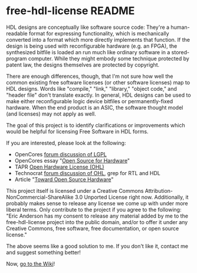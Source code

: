 =free-hdl-license README=

HDL designs are conceptually like software source code:  They're a
human-readable format for expressing functionality, which is mechanically
converted into a format which more directly implements that function.  If the
design is being used with reconfigurable hardware (e.g. an FPGA), the
synthesized bitfile is loaded an run much like ordinary software in a
stored-program computer.  While they might embody some technique protected by
patent law, the designs themselves are protected by copyright. 

There are enough differences, though, that I'm not sure how well the common
existing free software licenses (or other software licenses) map to HDL
designs.  Words like "compile," "link," "library," "object code," and "header
file" don't translate exactly.  In general, HDL designs can be used to make
either reconfigurable logic device bitfiles or permanently-fixed hardware.
When the end product is an ASIC, the software thought model (and licenses) may
not apply as well.

The goal of this project is to identify clarifications or improvements which
would be helpful for licensing Free Software in HDL forms.

If you are interested, please look at the following:

* OpenCores [http://opencores.org/forum,Other,0,3533 forum discussion of LGPL]
* OpenCores essay "[http://opencores.org/articles,1243319436 Open Source for Hardware]" 
* TAPR [http://www.tapr.org/ohl.html Open Hardware License (OHL)]
* Technocrat [http://technocrat.net/d/2007/2/5/14355/ forum discussion of OHL], grep for RTL and HDL
* Article "[http://www.tapr.org/Ackermann_Open_Source_Hardware_Article_2009.pdf Toward Open Source Hardware]" 

This project itself is licensed under a Creative Commons
Attribution-NonCommercial-ShareAlike 3.0 Unported License right now.
Additionally, it probably makes sense to release any license we come
up with under more liberal terms.  Only contribute to the project if
you agree to the following: "Eric Anderson has my consent to release
any material added by me to the free-hdl-license project into the
public domain, and/or to offer it under any Creative Commons, free
software, free documentation, or open source license." 

The above seems like a good solution to me.  If you don't like it,
contact me and suggest something better!

Now, [https://github.com/ewa/free-hdl-license/wiki go to the Wiki]!